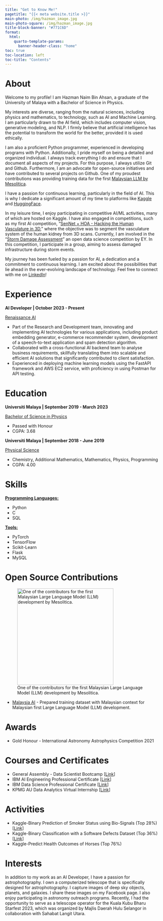 ```yaml
---
title: "Get to Know Me!"
pagetitle: "{{< meta website.title >}}"
main-photo: /img/hazman_image.jpg
main-photo-square: /img/hazman_image.jpg
title-block-banner: "#771C6D"
format:
  html:
    quarto-template-params:
      banner-header-class: "home"
toc: true
toc-location: left
toc-title: "Contents"
---
```


# About

Welcome to my profile! I am Hazman Naim Bin Ahsan, a graduate of the University of Malaya with a Bachelor of Science in Physics.

My interests are diverse, ranging from the natural sciences, including physics and mathematics, to technology, such as AI and Machine Learning. I am particularly drawn to the AI field, which includes computer vision, generative modeling, and NLP. I firmly believe that artificial intelligence has the potential to transform the world for the better, provided it is used ethically.

I am also a proficient Python programmer, experienced in developing programs with Python. Additionally, I pride myself on being a detailed and organized individual. I always track everything I do and ensure that I document all aspects of my projects. For this purpose, I always utilize Git and Github. Furthermore, I am an advocate for open-source initiatives and have contributed to several projects on Github. One of my proudest contributions was providing training data for the first [Malaysian LLM by Mesolitica](https://github.com/mesolitica/malaysian-dataset).

I have a passion for continuous learning, particularly in the field of AI. This is why I dedicate a significant amount of my time to platforms like [Kaggle](https://www.kaggle.com/) and [HuggingFace](https://huggingface.co/).

In my leisure time, I enjoy participating in competitive AI/ML activities, many of which are hosted on Kaggle. I have also engaged in competitions, such as my first AI competition, "[SenNet + HOA - Hacking the Human Vasculature in 3D](https://www.kaggle.com/competitions/blood-vessel-segmentation)," where the objective was to segment the vasculature system of the human kidney from 3D scans. Currently, I am involved in the "[Storm Damage Assessment](https://challenge.ey.com/challenges)" an open data science competition by EY. In this competition, I participate in a group, aiming to assess damaged infrastructure during storm events.

My journey has been fueled by a passion for AI, a dedication and a commitment to continuous learning. I am excited about the possibilities that lie ahead in the ever-evolving landscape of technology. Feel free to connect with me on [LinkedIn](https://www.linkedin.com/in/hazmannaim/)!

# Experience

**AI Developer \| October 2023 - Present**

[Renaissance AI]{.underline}

-   Part of the Research and Development team, innovating and implementing AI technologies for various applications, including product embedding generator, e-commerce recommender system, development of a speech-to-text application and spam detection algorithm.
-   Collaborated with a cross-functional AI backend team to analyse business requirements, skillfully translating them into scalable and efficient AI solutions that significantly contributed to client satisfaction.
-   Experienced in deploying machine learning models using the FastAPI framework and AWS EC2 service, with proficiency in using Postman for API testing.

# Education

**Universiti Malaya \| September 2019 - March 2023**

[Bachelor of Science in Physics]{.underline}

-   Passed with Honour
-   CGPA: 3.68

**Universiti Malaya \| September 2018 - June 2019**

[Physical Science]{.underline}

-   Chemistry, Additional Mathematics, Mathematics, Physics, Programming
-   CGPA: 4.00

# Skills

[**Programming Languages:**]{.underline}

-   Python
-   C
-   SQL

[**Tools:**]{.underline}

-   PyTorch
-   TensorFlow
-   Scikit-Learn
-   Flask
-   MySQL

# Open Source Contributions

![One of the contributors for the first Malaysian Large Language Model (LLM) development by Mesolitica.](img/contirbution_llm.jpg){fig-align="center" width="316"}

-   [Malaysia AI](https://github.com/mesolitica/malaysian-dataset) - Prepared training dataset with Malaysian context for Malaysian first Large Language Model (LLM) development.

# Awards

-   Gold Honour - International Astronomy Astrophysics Competition 2021

# Courses and Certificates

-   General Assembly - Data Scientist Bootcamp \[[Link](https://github.com/HazmanNaim/General-Assembly-Data-Analytics-and-Data-Science)\]
-   IBM AI Engineering Professional Certificate \[[Link](https://github.com/HazmanNaim/IBM-AI-Engineering-Professional-Certificate)\]
-   IBM Data Science Professional Certificate \[[Link](https://github.com/HazmanNaim/IBM-Data-Science-Professional-Certificate)\]
-   KPMG AU Data Analytics Virtual Internship \[[Link](https://github.com/HazmanNaim/kpmg-virtual-internship)\]

# Activities

-   Kaggle-Binary Prediction of Smoker Status using Bio-Signals (Top 28%) \[[Link](https://www.kaggle.com/code/hazmannaim/binary-classification-weighted-ensemble-top-28)\]
-   Kaggle-Binary Classification with a Software Defects Dataset (Top 36%) \[[Link](https://www.kaggle.com/code/hazmannaim/software-defect-prediction-simple-ml-ensemble)\]
-   Kaggle-Predict Health Outcomes of Horses (Top 76%)

# Interests

In addition to my work as an AI Developer, I have a passion for astrophotography. I own a computerized telescope that is specifically designed for astrophotography. I capture images of deep sky objects, planets, and galaxies. I share these images on my Facebook page. I also enjoy participating in astronomy outreach programs. Recently, I had the opportunity to serve as a telescope operator for the Kuala Kubu Bharu Starfest 2023, which was organized by Majlis Daerah Hulu Selangor in collaboration with Sahabat Langit Utara.